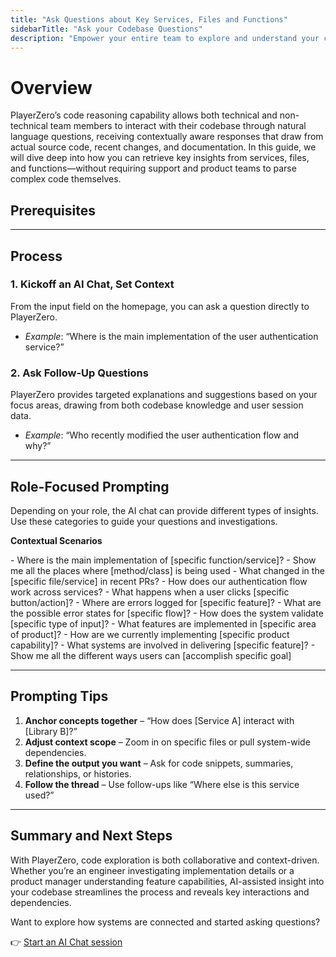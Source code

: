 ```yaml
---
title: "Ask Questions about Key Services, Files and Functions"
sidebarTitle: "Ask your Codebase Questions"
description: "Empower your entire team to explore and understand your codebase using AI-driven insights."
---
```



# Overview

PlayerZero’s code reasoning capability allows both technical and non-technical team members to interact with their codebase through natural language questions, receiving contextually aware responses that draw from actual source code, recent changes, and documentation. In this guide, we will dive deep into how you can retrieve key insights from services, files, and functions—without requiring support and product teams to parse complex code themselves.

## Prerequisites

<SourceControlManagement/>

---

## Process

### 1. Kickoff an AI Chat, Set Context 
From the input field on the homepage, you can ask a question directly to PlayerZero.

- *Example*: “Where is the main implementation of the user authentication service?”

### 2. Ask Follow-Up Questions
PlayerZero provides targeted explanations and suggestions based on your focus areas, drawing from both codebase knowledge and user session data.

- *Example*: “Who recently modified the user authentication flow and why?”

---

## Role-Focused Prompting

Depending on your role, the AI chat can provide different types of insights. Use these categories to guide your questions and investigations.

**Contextual Scenarios**

<AccordionGroup>

  <Accordion title="Questions for Developers">
    - Where is the main implementation of [specific function/service]?  
    - Show me all the places where [method/class] is being used  
    - What changed in the [specific file/service] in recent PRs?  
    - How does our authentication flow work across services?  
  </Accordion>

  <Accordion title="Questions for Support">
    - What happens when a user clicks [specific button/action]?  
    - Where are errors logged for [specific feature]?  
    - What are the possible error states for [specific flow]?  
    - How does the system validate [specific type of input]?  
  </Accordion>

  <Accordion title="Questions for Product">
    - What features are implemented in [specific area of product]?  
    - How are we currently implementing [specific product capability]?  
    - What systems are involved in delivering [specific feature]?  
    - Show me all the different ways users can [accomplish specific goal]  
  </Accordion>

</AccordionGroup>

---

## Prompting Tips

1. **Anchor concepts together** – “How does [Service A] interact with [Library B]?”
2. **Adjust context scope** – Zoom in on specific files or pull system-wide dependencies.
3. **Define the output you want** – Ask for code snippets, summaries, relationships, or histories.
4. **Follow the thread** – Use follow-ups like “Where else is this service used?” 

---

## Summary and Next Steps

With PlayerZero, code exploration is both collaborative and context-driven. Whether you’re an engineer investigating implementation details or a product manager understanding feature capabilities, AI-assisted insight into your codebase streamlines the process and reveals key interactions and dependencies.

Want to explore how systems are connected and started asking questions? 

👉 [Start an AI Chat session](https://go.playerzero.app)

